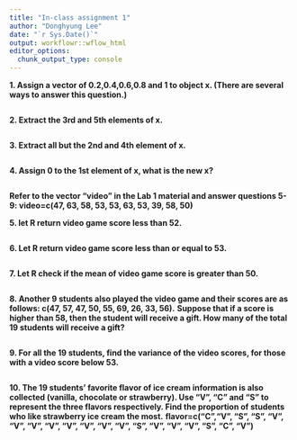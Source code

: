 ```yaml
---
title: "In-class assignment 1"
author: "Donghyung Lee"
date: "`r Sys.Date()`"
output: workflowr::wflow_html
editor_options:
  chunk_output_type: console
---
```


**1. Assign a vector of 0.2,0.4,0.6,0.8 and 1 to object x. (There are several ways to answer this question.)**
```r

```

**2. Extract the 3rd and 5th elements of x.**
```r

```

**3. Extract all but the 2nd and 4th element of x.**
```r

```

**4. Assign 0 to the 1st element of x, what is the new x?**
```r

```

**Refer to the vector “video” in the Lab 1 material and answer questions 5-9: video=c(47, 63, 58, 53, 53, 63, 53, 39, 58, 50)**

**5. let R return video game score less than 52.**
```r

```

**6. Let R return video game score less than or equal to 53.**
```r

```

**7. Let R check if the mean of video game score is greater than 50.**
```r

```

**8. Another 9 students also played the video game and their scores are as follows: c(47, 57, 47, 50, 55, 69, 26, 33, 56).**
**Suppose that if a score is higher than 58, then the student will receive a gift. How many of the total 19 students will receive a gift?**
```r

```

**9. For all the 19 students, find the variance of the video scores, for those with a video score below 53.**
```r

```

**10. The 19 students’ favorite flavor of ice cream information is also collected (vanilla, chocolate or strawberry). Use “V”, “C” and “S” to represent the three flavors respectively. Find the proportion of students who like strawberry ice cream the most.**
**flavor=c(“C”,“V”, “S”, “S”, “V”, “V”, “V”, “V”, “V”, “V”, “V”, “V”, “S”, “V”, “V”, “V”, “S”, “C”, “V”)**
```r

```
